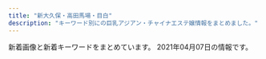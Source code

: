 ```yaml
---
title: "新大久保・高田馬場・目白"
description: "キーワード別にの巨乳アジアン・チャイナエステ嬢情報をまとめました。"
---
```


新着画像と新着キーワードをまとめています。
2021年04月07日の情報です。

<DmmAffiliateIns />
<KeywordTable
  shops={
    [
    {
        "station": "JR\u65b0\u5927\u4e45\u4fdd\u99c5",
        "name": "\u7e01\u4e2d\u7e01\uff5e\u3048\u3093\u3061\u3085\u3046\u3048\u3093\uff5e",
        "img_links": [
            "http://www.enchuen.com/images/therapist_kaori.jpg",
            "http://www.enchuen.com/images/img_aromaoil.png",
            "http://www.enchuen.com/images/img_service07.png",
            "http://www.enchuen.com/images/img_service02.png",
            "http://www.enchuen.com/images/h2_servicecontents.png",
            "http://www.enchuen.com/images/interior02.jpg",
            "http://www.enchuen.com/images/ins_header.png",
            "http://www.enchuen.com/images/btn_gnavi03_no.png",
            "http://www.enchuen.com/images/interior03_s.jpg",
            "http://www.enchuen.com/images/img_service01.png",
            "http://www.enchuen.com/images/h2_contact.png",
            "http://www.enchuen.com/images/top_slider6.jpg",
            "http://www.enchuen.com/images/btn_gnavi02_no.png",
            "http://www.enchuen.com/images/tel_header.png",
            "http://www.enchuen.com/images/btn_gnavi06_no.png",
            "http://www.enchuen.com/images/img_comimgsoon.jpg",
            "http://www.enchuen.com/images/icon_eng.png",
            "http://www.enchuen.com/images/ban-tel.png",
            "http://www.enchuen.com/images/btn_gnavi01_no.png",
            "http://www.enchuen.com/images/ins_footer.png",
            "http://www.enchuen.com/images/img_slider03.png",
            "http://www.enchuen.com/images/h2_alliancegide2.png",
            "http://www.enchuen.com/images/interior04_s.jpg",
            "http://www.enchuen.com/images/img_service04.png",
            "http://www.enchuen.com/images/a_qa.png",
            "http://www.enchuen.com/images/tw_footer.png",
            "http://www.enchuen.com/images/h2_twitter.png",
            "http://www.enchuen.com/images/icon_chi.png",
            "http://www.enchuen.com/images/h2_alliancegide.png",
            "http://www.enchuen.com/images/top_slider3.jpg",
            "http://www.enchuen.com/images/top_slider2.jpg",
            "http://www.enchuen.com/images/therapist_yume.jpg",
            "http://www.enchuen.com/images/btn_gnavi04_no.png",
            "http://www.enchuen.com/images/therapist_yume_s.jpg",
            "http://www.enchuen.com/images/therapist_noa.jpg",
            "http://www.enchuen.com/images/pagetop.png",
            "http://www.enchuen.com/images/q_qa.png",
            "http://www.enchuen.com/images/interior03.jpg",
            "http://www.enchuen.com/images/interior04.jpg",
            "http://www.enchuen.com/images/top_slider4.jpg",
            "http://www.enchuen.com/images/h2_alltherapist.png",
            "http://www.enchuen.com/images/interior01_s.jpg",
            "http://www.enchuen.com/images/therapist_yona_s.jpg",
            "http://www.enchuen.com/images/h2_information.png",
            "http://www.enchuen.com/images/btn_gnavi05_no.png",
            "http://www.enchuen.com/images/img_slider02.png",
            "http://www.enchuen.com/images/img_service05.png",
            "http://www.enchuen.com/images/mess_footer.png",
            "http://www.enchuen.com/images/mail_header.png",
            "http://www.enchuen.com/images/h2_instagam.png",
            "http://www.enchuen.com/images/therapist_noa_s.jpg",
            "http://www.enchuen.com/images/img_service03.png",
            "http://www.enchuen.com/images/interior01.jpg",
            "http://www.enchuen.com/images/h2_link01.png",
            "http://www.enchuen.com/images/tw_header.png",
            "http://www.enchuen.com/images/img_slider01.png",
            "http://www.enchuen.com/images/top_slider5.jpg",
            "http://www.enchuen.com/images/therapist_kaori_s.jpg",
            "http://www.enchuen.com/images/h2_linkban.png",
            "http://www.enchuen.com/images/top_slider1.jpg",
            "http://www.enchuen.com/images/therapist_yona.jpg",
            "http://www.enchuen.com/images/img_service06.png",
            "http://www.enchuen.com/images/interior02_s.jpg",
            "http://www.enchuen.com/images/h2_qa.png"
        ],
        "keywords": {
            "C": 4
        },
        "url": "http://www.enchuen.com/"
    },
    {
        "station": "JR\u5927\u4e45\u4fdd\u99c5\u5357\u53e3",
        "name": "\u30df\u30eb\u30af",
        "img_links": [
            "http://milk.tyo.cm/images/link_nav03.png",
            "http://milk.tyo.cm/photos/sites/72/2021/03/2021032104262457.jpg",
            "http://milk.tyo.cm/images/room2_l.jpg",
            "http://milk.tyo.cm/photos/sites/72/2021/03/2021030109204879.jpg",
            "http://milk.tyo.cm/images/koko_234x60.png",
            "http://milk.tyo.cm/images/img_service01.jpg",
            "http://milk.tyo.cm/images/room1_l.jpg",
            "http://milk.tyo.cm/photos/sites/72/2020/06/2020061206444417.jpg",
            "http://milk.tyo.cm/images/tit_staff.png",
            "http://milk.tyo.cm/images/re.png",
            "http://milk.tyo.cm/photos/sites/72/2020/11/202011100524008.jpg",
            "http://milk.tyo.cm/images/ico_headline.png",
            "http://milk.tyo.cm/images/img_service02.jpg",
            "http://milk.tyo.cm/images/link_nav01.png",
            "http://milk.tyo.cm/images/tit_service.png",
            "http://milk.tyo.cm/photos/sites/72/2021/02/202102100345053.jpg",
            "http://milk.tyo.cm/photos/sites/72/2021/04/2021040501101412.jpg",
            "http://milk.tyo.cm/images/link_nav05.png",
            "http://milk.tyo.cm/images/img_service04.jpg",
            "http://milk.tyo.cm/images/link_nav04.png",
            "http://milk.tyo.cm/images/link_nav02.png",
            "http://milk.tyo.cm/images/bg_cont03.png",
            "http://milk.tyo.cm/images/sp_nav01.png",
            "http://milk.tyo.cm/images/sp_nav03.png",
            "http://milk.tyo.cm/photos/sites/72/2020/06/2020061206443832.jpg",
            "http://milk.tyo.cm/images/sp_tit_pick.png",
            "http://milk.tyo.cm/images/com_tel.png",
            "http://milk.tyo.cm/images/bg_cont01.png",
            "http://milk.tyo.cm/images/sp_nav02.png",
            "http://milk.tyo.cm/photos/sites/72/2021/04/2021040606531270.jpg",
            "http://milk.tyo.cm/photos/sites/72/2021/03/2021032001383557.jpg",
            "http://milk.tyo.cm/images/blog.jpg",
            "http://milk.tyo.cm/images/img_service03.jpg",
            "http://milk.tyo.cm/images/room4_l.jpg",
            "http://milk.tyo.cm/photos/sites/72/2021/02/2021021003450576.jpg",
            "http://milk.tyo.cm/images/tit_pick.png",
            "http://milk.tyo.cm/images/top.png",
            "http://milk.tyo.cm/images/sp_header.jpg",
            "http://milk.tyo.cm/images/room3_l.jpg"
        ],
        "url": "http://milk.tyo.cm/",
        "keywords": {
            "85": 36,
            "C": 24,
            "D": 54,
            "86": 9,
            "87": 9,
            "84": 9,
            "E": 9,
            "83": 9
        }
    },
    {
        "url": "http://www.china-es.info/",
        "station": "JR\u9ad8\u7530\u99ac\u5834\u99c5\u65e9\u7a32\u7530\u53e3",
        "keywords": {},
        "name": "Honey At Home \u30cf\u30cb\u30fc\u30a2\u30c3\u30c8\u30db\u30fc\u30e0",
        "img_links": [
            "http://www.china-es.info/images/rec1.jpg",
            "http://www.china-es.info/images/int4.jpg",
            "http://www.china-es.info/images/menu/staff.jpg",
            "http://www.china-es.info/images/mobile.jpg",
            "http://www.china-es.info/images/int3.jpg",
            "http://www.china-es.info/images/news.jpg",
            "http://www.china-es.info/images/int2.jpg",
            "http://www.china-es.info/img/nana1.jpg",
            "http://www.china-es.info/images/top.jpg",
            "http://www.china-es.info/img/ringo1.jpg",
            "http://www.china-es.info/images/sys1.jpg",
            "http://www.china-es.info/images/menu/interior.jpg",
            "http://www.china-es.info/images/staff_t.jpg",
            "http://www.china-es.info/images/menu/top.jpg",
            "http://www.china-es.info/images/sys2.jpg",
            "http://www.china-es.info/images/int1.jpg",
            "http://www.china-es.info/images/interior_t.jpg",
            "http://www.china-es.info/img/nana2.jpg",
            "http://www.china-es.info/images/rec2.jpg",
            "http://www.china-es.info/images/head.jpg",
            "http://www.china-es.info/img/hibiki1.jpg",
            "http://www.china-es.info/images/sys3.jpg"
        ]
    },
    {
        "name": "\u60a0\u30a8\u30b9\u30c6",
        "keywords": {
            "88": 2,
            "D": 1,
            "87": 4,
            "C": 5
        },
        "station": "JR\u9ad8\u7530\u99ac\u5834\u99c5\u65e9\u7a32\u7530\u53e3",
        "img_links": [
            "http://www.y-rlx.site/images/index_15.jpg",
            "http://www.y-rlx.site/girl/03.jpg",
            "http://www.y-rlx.site/images/upload/thumb/7ef0dbd713e60157.jpg",
            "http://www.y-rlx.site/images/index_08.jpg",
            "http://www.y-rlx.site/images/index_20.jpg",
            "http://www.y-rlx.site/images/rec_09.jpg",
            "http://www.y-rlx.site/images/index_02.jpg",
            "http://www.y-rlx.site/images/staff_09.jpg",
            "http://www.y-rlx.site/images/upload/thumb/a3dc59474308193e.jpg",
            "http://www.y-rlx.site/images/index_13.jpg",
            "http://www.y-rlx.site/images/index_06.jpg",
            "http://www.y-rlx.site/images/info.jpg",
            "http://www.y-rlx.site/images/index_10.jpg",
            "http://www.y-rlx.site/images/upload/thumb/e0a26e58e17a1416.jpg",
            "http://y-rlx.site/images/index_07.jpg",
            "http://www.y-rlx.site/girl/02.jpg",
            "http://www.y-rlx.site/images/upload/thumb/7ec52ffef2544273.jpg",
            "http://www.y-rlx.site/images/upload/thumb/0776a8acf9219785.jpg",
            "http://www.y-rlx.site/images/info_09.jpg",
            "http://www.y-rlx.site/images/index_07.jpg",
            "http://www.y-rlx.site/images/rec.jpg",
            "http://www.y-rlx.site/images/upload/thumb/0d7b4714c8aced28.jpg",
            "http://www.y-rlx.site/girl/01.jpg",
            "http://www.y-rlx.site/images/index_11.jpg",
            "http://www.y-rlx.site/images/index_19.jpg",
            "http://www.y-rlx.site/images/index_05.jpg",
            "http://www.y-rlx.site/girl/04.jpg",
            "http://www.y-rlx.site/images/index_18.jpg",
            "http://www.y-rlx.site/images/index_09.jpg",
            "http://www.y-rlx.site/girl/05.jpg",
            "http://www.y-rlx.site/images/card.jpg",
            "http://y-rlx.site/images/index_04.jpg",
            "http://www.y-rlx.site/images/index_04.jpg",
            "http://www.y-rlx.site/images/upload/thumb/117cc02414cb58fe.jpg",
            "http://www.y-rlx.site/images/upload/thumb/2c7fdde9ad97892b.jpg",
            "http://www.y-rlx.site/images/index_01.jpg",
            "http://www.y-rlx.site/images/index_03.jpg",
            "http://www.y-rlx.site/images/upload/thumb/0a4230132522743d.jpg"
        ],
        "url": "http://www.y-rlx.site/"
    },
    {
        "name": "NEW ONLY ONE",
        "url": "http://www.aromaonly1.com/",
        "img_links": [
            "http://www.aromaonly1.com/images/index_17.jpg",
            "http://www.aromaonly1.com/images/index_07.jpg",
            "http://www.aromaonly1.com/images/index_11.jpg",
            "http://www.aromaonly1.com/images/index_18.jpg",
            "http://www.aromaonly1.com/uploads/39a20c0f1405de5aa73fad53492e41be.jpg",
            "http://www.aromaonly1.com/images/index_01.jpg",
            "http://www.aromaonly1.com/uploads/015cba9c432d730d26583fe998534fa6.jpg",
            "http://www.aromaonly1.com/images/girls_10.jpg",
            "http://www.aromaonly1.com/images/index_04.jpg",
            "http://www.aromaonly1.com/images/index_08.jpg",
            "http://www.aromaonly1.com/uploads/66dc68de1f9c001b6f15d52303314efc.jpg",
            "http://www.aromaonly1.com/uploads/b43afdf6c0db7020b472f89b05664984.jpg",
            "http://www.aromaonly1.com/uploads/8e9e8b4d89b256773f17dff61368328c.jpg",
            "http://www.aromaonly1.com/my_work/images/pic1.png",
            "http://www.aromaonly1.com/images/aromaonly1_468x60.png",
            "http://www.aromaonly1.com/uploads/ac75f516de3602f2ed5de1d9e2383a35.jpg",
            "http://www.aromaonly1.com/uploads/5f4083d49285cbe64774b1bd70e86150.jpg",
            "http://www.aromaonly1.com/images/index_15.jpg",
            "http://www.aromaonly1.com/uploads/0d74a4af5e268e3562daa56048c13906.jpg",
            "http://www.aromaonly1.com/images/index_19.jpg",
            "http://www.aromaonly1.com/uploads/18799c1985ca7d1cd026808323ec51c2.jpg",
            "http://www.aromaonly1.com/images/fanhui.png",
            "http://www.aromaonly1.com/images/service_10.jpg",
            "http://www.aromaonly1.com/uploads/56e94a67d1aa4ea89d5f2064a387ab96.jpg",
            "http://www.aromaonly1.com/images/interior_10.jpg",
            "http://www.aromaonly1.com/images/service_11.jpg",
            "http://www.aromaonly1.com/images/index_06.jpg",
            "http://www.aromaonly1.com/images/index_03.jpg",
            "http://www.aromaonly1.com/images/index_12.jpg",
            "http://www.aromaonly1.com/images/index_20.jpg",
            "http://www.aromaonly1.com/images/index_21.jpg",
            "http://www.aromaonly1.com/uploads/e01fa669285bc99ba782abfd90a08bb2.jpg",
            "http://www.aromaonly1.com/uploads/2f5941103973429d3981087968a845a3.jpg",
            "http://www.aromaonly1.com/images/link_10.jpg",
            "http://www.aromaonly1.com/images/index_05.jpg",
            "http://www.aromaonly1.com/images/index_16.jpg",
            "http://www.aromaonly1.com/images/index_02.jpg",
            "http://www.aromaonly1.com/uploads/3e6ede4dd71b9611bfc0fc01fff82057.jpg",
            "http://www.aromaonly1.com/images/index_14.jpg",
            "http://www.aromaonly1.com/uploads/c24b4a66b959c50d941c227e2167e47a.jpg"
        ],
        "station": "JR\u9ad8\u7530\u99ac\u5834\u99c5",
        "keywords": {
            "88": 3,
            "C": 3,
            "86": 4,
            "D": 2,
            "E": 2
        }
    },
    {
        "img_links": [
            "https://www.cocoro556.in/img/girl/thumb/smain1543ab2e0ee9f9fde8103e9fe80e33b07761.jpg",
            "https://www.cocoro556.in/img/material/p5_t1.png",
            "https://www.cocoro556.in/img/girl/list/slist154a1f8e548a2959236fdd0e7abcde80ac7.jpg",
            "https://www.cocoro556.in/img/material/top_t3_imgrev1.jpg",
            "https://www.cocoro556.in/img/material/top_t3.png",
            "https://www.cocoro556.in/img/girl/list/slist149773ceed1a7cd35919e9c6866285fb943.jpg",
            "https://www.cocoro556.in/img/camp/camp20210403.jpg",
            "https://www.cocoro556.in/img/girl/thumb/smain126142f85375ac3eb532582567360874d2d6.jpg",
            "https://www.cocoro556.in/img/material/gm2_rollover.png",
            "https://www.cocoro556.in/img/material/pageheaderimg3.jpg",
            "https://www.cocoro556.in/img/material/pd_st2.png",
            "https://www.cocoro556.in/img/material/p6_t2.png",
            "https://www.cocoro556.in/img/girl/main/smain164135ee9e4407f412c3d2708030a189f1c0.jpg",
            "https://www.cocoro556.in/img/girl/thumb/smain1441346e3df3ff1cef1386c89c6ba9e9f72e.jpg",
            "https://www.cocoro556.in/img/material/noimg_b.jpg",
            "https://www.cocoro556.in/img/girl/thumb/smain126332fd72809eba38056753c1720b05d8d5.jpg",
            "https://www.cocoro556.in/img/material/mobilesite.png",
            "https://www.cocoro556.in/img/material/gm5_rollover.png",
            "https://www.cocoro556.in/img/material/photost7.png",
            "https://www.cocoro556.in/img/girl/thumb/smain1541a1f8e548a2959236fdd0e7abcde80ac7.jpg",
            "https://www.cocoro556.in/img/material/gm2_rollout.png",
            "https://www.cocoro556.in/img/material/noimg_s.jpg",
            "https://www.cocoro556.in/img/girl/main/smain1421b75436b0012f83588e08b8d8eb48c8c2.jpg",
            "https://www.cocoro556.in/img/material/leftinfo.png",
            "https://www.cocoro556.in/img/material/p2_t2_subt5.png",
            "https://www.cocoro556.in/img/material/gm6_rollover.png",
            "https://www.cocoro556.in/img/girl/list/slist142b75436b0012f83588e08b8d8eb48c8c2.jpg",
            "https://www.cocoro556.in/img/material/p2_t2_subt5_m1.png",
            "https://www.cocoro556.in/img/material/noimg_m.jpg",
            "https://www.cocoro556.in/img/material/gm4_rollout.png",
            "https://www.cocoro556.in/img/material/gm3_rollout.png",
            "https://www.cocoro556.in/img/material/pd_number.png",
            "https://www.cocoro556.in/img/material/p2_t2_subt2.png",
            "https://www.cocoro556.in/img/girl/thumb/smain164135ee9e4407f412c3d2708030a189f1c0.jpg",
            "https://www.cocoro556.in/img/material/pageheaderimg2.jpg",
            "https://www.cocoro556.in/img/camp/camp20210403premium.jpg",
            "https://www.cocoro556.in/img/material/photost1.png",
            "https://www.cocoro556.in/img/material/gm5_rollout.png",
            "https://www.cocoro556.in/img/girl/thumb/smain126242f85375ac3eb532582567360874d2d6.jpg",
            "https://www.cocoro556.in/img/girl/list/slist146f806d031a1244ccfaa8b4d307f6ef6d7.jpg",
            "https://www.cocoro556.in/img/material/photost4rev1.png",
            "https://www.cocoro556.in/img/girl/thumb/smain1542a1f8e548a2959236fdd0e7abcde80ac7.jpg",
            "https://www.cocoro556.in/img/material/photost5.png",
            "https://www.cocoro556.in/img/material/top_t4.png",
            "https://www.cocoro556.in/img/material/top_t1.png",
            "https://www.cocoro556.in/img/girl/main/smain1441346e3df3ff1cef1386c89c6ba9e9f72e.jpg",
            "https://www.cocoro556.in/img/camp/camp20210403short.jpg",
            "https://www.cocoro556.in/img/material/gm3_rollover.png",
            "https://www.cocoro556.in/img/material/pd_st3.png",
            "https://www.cocoro556.in/img/material/p2_t2_sub_m1_1.png",
            "https://www.cocoro556.in/img/girl/thumb/smain163122954962968a79edd4eae79b844b9988.jpg",
            "https://www.cocoro556.in/img/material/p2_t2_subt1.png",
            "https://www.cocoro556.in/img/material/p6_t2_subt1.png",
            "https://www.cocoro556.in/img/material/p6_t3.png",
            "https://www.cocoro556.in/img/girl/main/smain126142f85375ac3eb532582567360874d2d6.jpg",
            "https://www.cocoro556.in/img/material/gm6_rollout.png",
            "https://www.cocoro556.in/img/girl/thumb/smain14634879628e490d1ecf1cd7a9d727569f95.jpg",
            "https://www.cocoro556.in/img/girl/main/smain1461f806d031a1244ccfaa8b4d307f6ef6d7.jpg",
            "https://www.cocoro556.in/img/material/p2_t2_sub_m1_2.png",
            "https://www.cocoro556.in/img/girl/list/slist16322954962968a79edd4eae79b844b9988.jpg",
            "https://www.cocoro556.in/img/girl/main/smain163122954962968a79edd4eae79b844b9988.jpg",
            "https://www.cocoro556.in/img/girl/list/slist144346e3df3ff1cef1386c89c6ba9e9f72e.jpg",
            "https://www.cocoro556.in/img/material/photost6.png",
            "https://www.cocoro556.in/img/girl/thumb/smain1443346e3df3ff1cef1386c89c6ba9e9f72e.jpg",
            "https://www.cocoro556.in/img/material/p6_t1.png",
            "https://www.cocoro556.in/img/material/p2_t2_subt4_m1.png",
            "https://www.cocoro556.in/img/material/top_t3_subt1.png",
            "https://www.cocoro556.in/img/material/pageheaderimg1.jpg",
            "https://www.cocoro556.in/img/girl/main/smain1541a1f8e548a2959236fdd0e7abcde80ac7.jpg",
            "https://www.cocoro556.in/img/material/age_rollout.png",
            "https://www.cocoro556.in/img/girl/thumb/smain1462f806d031a1244ccfaa8b4d307f6ef6d7.jpg",
            "https://www.cocoro556.in/img/girl/thumb/smain1461f806d031a1244ccfaa8b4d307f6ef6d7.jpg",
            "https://www.cocoro556.in/img/material/photost3rev1.png",
            "https://www.cocoro556.in/img/girl/list/slist12642f85375ac3eb532582567360874d2d6.jpg",
            "https://www.cocoro556.in/img/material/accminimgrev1.jpg",
            "https://www.cocoro556.in/img/material/p3_1_t1.png",
            "https://www.cocoro556.in/img/material/pd_st1.png",
            "https://www.cocoro556.in/img/material/photost2rev1.png",
            "https://www.cocoro556.in/img/material/gm1_rollout.png",
            "https://www.cocoro556.in/img/material/gm1_rollover.png",
            "https://www.cocoro556.in/img/material/p2_t2_subt4.png",
            "https://www.cocoro556.in/img/girl/thumb/smain1491773ceed1a7cd35919e9c6866285fb943.jpg",
            "https://www.cocoro556.in/img/girl/thumb/smain1422b75436b0012f83588e08b8d8eb48c8c2.jpg",
            "https://www.cocoro556.in/img/material/top_t2.png",
            "https://www.cocoro556.in/img/material/p2_t2_subt5_m2.png",
            "https://www.cocoro556.in/img/girl/thumb/smain14922dea5bdda380e76839c012ab24bd9f82.jpg",
            "https://www.cocoro556.in/img/material/p2_t2_sub_m1_3.png",
            "https://www.cocoro556.in/img/material/pageheaderimg4.jpg",
            "https://www.cocoro556.in/img/girl/thumb/smain1442346e3df3ff1cef1386c89c6ba9e9f72e.jpg",
            "https://www.cocoro556.in/img/material/p2_t2.png",
            "https://www.cocoro556.in/img/girl/list/slist16435ee9e4407f412c3d2708030a189f1c0.jpg",
            "https://www.cocoro556.in/img/material/p2_t2_subt3.png",
            "https://www.cocoro556.in/img/girl/thumb/smain1421b75436b0012f83588e08b8d8eb48c8c2.jpg",
            "https://www.cocoro556.in/img/material/p6_t3_subt1.png",
            "https://www.cocoro556.in/img/girl/thumb/smain1423ae12bc52cc115b3190fbe6a84a8ffa74.jpg",
            "https://www.cocoro556.in/img/girl/thumb/smain1493773ceed1a7cd35919e9c6866285fb943.jpg",
            "https://www.cocoro556.in/img/material/p3_t1.png",
            "https://www.cocoro556.in/img/material/ftel.png",
            "https://www.cocoro556.in/img/girl/main/smain1491773ceed1a7cd35919e9c6866285fb943.jpg"
        ],
        "station": "JR\u5927\u4e45\u4fdd\u99c5\u5317\u53e3",
        "name": "COCORO",
        "url": "https://www.cocoro556.in/",
        "keywords": {
            "C": 21,
            "E": 1
        }
    },
    {
        "img_links": [
            "http://aes-salon.com/scdl/staff/10651mb.jpg",
            "http://aes-salon.com/scdl/staff/10461mb.jpg",
            "http://aes-salon.com/scdl/staff/10292.jpg",
            "http://aes-salon.com/scdl/staff/10641.jpg",
            "http://aes-salon.com/scdl/staff/10621mb.jpg",
            "http://aes-salon.com/scdl/staff/10411mb.jpg",
            "http://aes-salon.com/scdl/staff/10092.jpg",
            "http://aes-salon.com/scdl/staff/10641mb.jpg",
            "http://aes-salon.com/img/ttl_att.png",
            "http://aes-salon.com/scdl/staff/10081mb.jpg",
            "http://aes-salon.com/scdl/staff/10461.jpg",
            "http://aes-salon.com/pic/head.jpg",
            "http://aes-salon.com/img/ttl_staff.png",
            "http://aes-salon.com/scdl/staff/10411.jpg",
            "http://aes-salon.com/img/access/road3.jpg",
            "http://aes-salon.com/scdl/staff/10291mb.jpg",
            "http://aes-salon.com/scdl/staff/10693.jpg",
            "http://aes-salon.com/scdl/staff/10561mb.jpg",
            "http://aes-salon.com/img/ttl_attbnr.jpg",
            "http://aes-salon.com/scdl/staff/10681mb.jpg",
            "http://aes-salon.com/scdl/staff/10561.jpg",
            "http://aes-salon.com/scdl/staff/10471mb.jpg",
            "http://aes-salon.com/scdl/staff/10571mb.jpg",
            "http://aes-salon.com/img/access/roaddm.png",
            "http://aes-salon.com/scdl/staff/10122.jpg",
            "http://aes-salon.com/scdl/staff/10091.jpg",
            "http://aes-salon.com/scdl/staff/10601mb.jpg",
            "http://aes-salon.com/img/ttl_mobile.jpg",
            "http://aes-salon.com/img/ttl_bekan.jpg",
            "http://aes-salon.com/scdl/staff/10562.jpg",
            "http://aes-salon.com/img/access/road2.jpg",
            "http://aes-salon.com/i/files/homeimg.jpg",
            "http://aes-salon.com/scdl/staff/10501.jpg",
            "http://aes-salon.com/scdl/staff/10591.jpg",
            "http://aes-salon.com/scdl/staff/10291.jpg",
            "http://aes-salon.com/scdl/staff/10471.jpg",
            "http://aes-salon.com/scdl/staff/10601.jpg",
            "http://aes-salon.com/scdl/staff/10083.jpg",
            "http://aes-salon.com/scdl/staff/10121mb.jpg",
            "http://aes-salon.com/scdl/staff/10121.jpg",
            "http://aes-salon.com/scdl/staff/10341mb.jpg",
            "http://aes-salon.com/scdl/staff/10621.jpg",
            "http://aes-salon.com/img/ttl_sister.png",
            "http://aes-salon.com/scdl/staff/10351mb.jpg",
            "http://aes-salon.com/scdl/staff/10591mb.jpg",
            "http://aes-salon.com/scdl/staff/10692.jpg",
            "http://aes-salon.com/scdl/staff/10671.jpg",
            "http://aes-salon.com/scdl/staff/10661.jpg",
            "http://aes-salon.com/pic/top2.jpg",
            "http://aes-salon.com/scdl/staff/10602.jpg",
            "http://aes-salon.com/scdl/staff/10502.jpg",
            "http://aes-salon.com/scdl/staff/10341.jpg",
            "http://aes-salon.com/scdl/staff/10501mb.jpg",
            "http://aes-salon.com/scdl/staff/10082.jpg",
            "http://aes-salon.com/scdl/staff/10694.jpg",
            "http://aes-salon.com/scdl/staff/10472.jpg",
            "http://aes-salon.com/scdl/staff/10351.jpg",
            "http://aes-salon.com/scdl/staff/10412.jpg",
            "http://aes-salon.com/scdl/staff/10441mb.jpg",
            "http://aes-salon.com/scdl/staff/10691.jpg",
            "http://aes-salon.com/scdl/staff/10671mb.jpg",
            "http://aes-salon.com/scdl/staff/10342.jpg",
            "http://aes-salon.com/scdl/staff/10691mb.jpg",
            "http://aes-salon.com/scdl/staff/10631mb.jpg",
            "http://aes-salon.com/scdl/staff/10511mb.jpg",
            "http://aes-salon.com/scdl/staff/10441.jpg",
            "http://aes-salon.com/pic/top1.jpg",
            "http://aes-salon.com/img/access/road1.jpg",
            "http://aes-salon.com/scdl/staff/10592.jpg",
            "http://aes-salon.com/scdl/staff/10571.jpg",
            "http://aes-salon.com/scdl/staff/10681.jpg",
            "http://aes-salon.com/scdl/staff/10511.jpg",
            "http://aes-salon.com/scdl/staff/10651.jpg",
            "http://aes-salon.com/img/ttl_nouka.jpg",
            "http://aes-salon.com/scdl/staff/10661mb.jpg",
            "http://aes-salon.com/img/access/road4.jpg",
            "http://aes-salon.com/scdl/staff/10631.jpg",
            "http://aes-salon.com/scdl/staff/10462.jpg",
            "http://aes-salon.com/img/system/campaign.jpg",
            "http://aes-salon.com/scdl/staff/10091mb.jpg",
            "http://aes-salon.com/scdl/staff/10081.jpg",
            "http://aes-salon.com/scdl/staff/10563.jpg"
        ],
        "station": "JR\u5927\u4e45\u4fdd\u99c5\u5317\u53e3",
        "url": "http://aes-salon.com/",
        "name": "Lovely Heart",
        "keywords": {
            "C": 35
        }
    },
    {
        "keywords": {},
        "name": "\u6708\u306e\u82b1",
        "url": "https://tsukinohana88.wixsite.com/index",
        "img_links": [
            "https://static.wixstatic.com/media/80a184_591f50f34faa42e6b9492a8d9157c96f~mv2.png",
            "https://static.wixstatic.com/media/80a184_18f60081ea1047b0a35a349e1c4155f8~mv2.jpg",
            "https://static.wixstatic.com/media/80a184_d4b6882709484eb495b72b4fd6a52481~mv2.png",
            "https://static.wixstatic.com/media/80a184_60e3e10d71c6473ca82f313fefc49773~mv2.png",
            "https://static.wixstatic.com/media/80a184_e559d78a6dc94757946448f2405d903b~mv2.jpg",
            "https://static.wixstatic.com/media/80a184_9dc0d14b20d54a71a6cb9f57217e8a32~mv2.png",
            "https://static.wixstatic.com/media/80a184_82935849944c46ee915c04bfe2e9b3cb~mv2.jpeg",
            "https://static.wixstatic.com/media/80a184_b70a2c117ac542f79ec2a2014b642be4~mv2.png",
            "https://static.wixstatic.com/media/71aabe_7fde48e91203411687f75bf66049b810~mv2.jpg",
            "https://static.wixstatic.com/media/80a184_126746405a7f40f191a12f71b777ea41~mv2.png",
            "https://static.wixstatic.com/media/71aabe_595c6eb6f67c4a098580c4aa868223d6~mv2.jpg",
            "https://static.wixstatic.com/media/80a184_6f8a99a76cfa4e8cb6871f8cdc4667f5~mv2.png",
            "https://static.wixstatic.com/media/80a184_badd496c271c4b31b8258ef657e73a1c~mv2.jpg",
            "https://static.wixstatic.com/media/80a184_5208b825bc574a8e8c38cfed61640f7b~mv2.png"
        ],
        "station": "JR\u65b0\u5927\u4e45\u4fdd\u99c5"
    },
    {
        "name": "\u6625\u306e\u5922",
        "img_links": [
            "http://www.harunoyume.com/images/discount.jpg",
            "http://www.harunoyume.com/images/service-image.jpg",
            "http://www.harunoyume.com/images/covergirl.jpg",
            "http://www.harunoyume.com/images/campaign.jpg"
        ],
        "url": "http://www.harunoyume.com/",
        "keywords": {},
        "station": "JR\u65b0\u5927\u4e45\u4fdd\u99c5"
    },
    {
        "keywords": {},
        "url": "http://www.kity.work/",
        "station": "JR\u9ad8\u7530\u99ac\u5834\u99c5\u65e9\u7a32\u7530\u53e3",
        "img_links": [
            "http://www.kity.work/staff/sara.jpg",
            "http://www.kity.work/img/nana1.jpg",
            "http://www.kity.work/img/erina1.jpg",
            "http://www.kity.work/images/3.jpg",
            "http://www.kity.work/images/interior_t.jpg",
            "http://www.kity.work/images/5.jpg",
            "http://www.kity.work/images/6.jpg",
            "http://www.kity.work/staff/erina.jpg",
            "http://www.kity.work/images/sys.jpg",
            "http://www.kity.work/images/news.jpg",
            "http://www.kity.work/img/yuka1.jpg",
            "http://www.kity.work/img/yuka2.jpg",
            "http://www.kity.work/images/s1.jpg",
            "http://www.kity.work/img/sara2.jpg",
            "http://www.kity.work/images/tg.jpg",
            "http://www.kity.work/staff/nana.jpg",
            "http://www.kity.work/images/s2.jpg",
            "http://www.kity.work/img/erina2.jpg",
            "http://www.kity.work/img/aoi2.jpg",
            "http://www.kity.work/images/int1.jpg",
            "http://www.kity.work/images/tel.jpg",
            "http://www.kity.work/staff/yuka.jpg",
            "http://www.kity.work/images/7.jpg",
            "http://www.kity.work/images/up.jpg",
            "http://www.kity.work/img/aoi1.jpg",
            "http://www.kity.work/img/sara1.jpg",
            "http://www.kity.work/images/staff_t.jpg",
            "http://www.kity.work/staff/aoi.jpg",
            "http://www.kity.work/images/ac2.jpg",
            "http://www.kity.work/images/head.jpg",
            "http://www.kity.work/images/s1.png",
            "http://www.kity.work/images/1.jpg",
            "http://www.kity.work/images/int2.jpg"
        ],
        "name": "\u98a8\u96c5\u5802 \uff5e\u3075\u3046\u304c\u3069\u3046\uff5e"
    },
    {
        "station": "JR\u9ad8\u7530\u99ac\u5834\u99c5\u6771\u53e3",
        "url": "http://esthe.top/",
        "name": "RAN\uff5e\u30e9\u30f3\uff5e",
        "img_links": [
            "http://esthe.top/images/staff_images/staff_01a.jpg",
            "http://esthe.top/images/Bottom_02.jpg",
            "http://esthe.top/images/acs_ima/access-01.jpg",
            "http://esthe.top/images/acs_ima/access-03.jpg",
            "http://esthe.top/images/staff_images/staff_010a.jpg",
            "http://esthe.top/images/an_1_04.jpg",
            "http://esthe.top/images/an_2_03.jpg",
            "http://esthe.top/images/demo/slider/images/slide3.png",
            "http://esthe.top/images/demo/slider/tooltips/slide3.png",
            "http://esthe.top/images/QRcode.jpg",
            "http://esthe.top/images/room_images/index-01.jpg",
            "http://esthe.top/images/acs_ima/access-02.jpg",
            "http://esthe.top/images/an_2_05.jpg",
            "http://esthe.top/images/staff_images/staff_012a.jpg",
            "http://esthe.top/images/staff_images/staff_04b.jpg",
            "http://esthe.top/images/staff_images/staff_09b.jpg",
            "http://esthe.top/images/staff_images/staff_013a.jpg",
            "http://esthe.top/images/Bottom_01.jpg",
            "http://esthe.top/images/room_images/index-02.jpg",
            "http://esthe.top/images/an_2_02.jpg",
            "http://esthe.top/images/an_1_06.jpg",
            "http://esthe.top/images/demo/slider/tooltips/slide5.png",
            "http://esthe.top/images/room_images/gallery-04.jpg",
            "http://esthe.top/images/demo/slider/images/slide2.png",
            "http://esthe.top/images/an_1_03.jpg",
            "http://esthe.top/images/room_images/gallery-01.jpg",
            "http://esthe.top/images/an_2_04.jpg",
            "http://esthe.top/images/staff_images/staff_07b.jpg",
            "http://esthe.top/images/room_images/gallery-05.jpg",
            "http://esthe.top/images/acs_ima/access-04.jpg",
            "http://esthe.top/images/room_images/gallery-03.jpg",
            "http://esthe.top/images/an_1_05.jpg",
            "http://esthe.top/images/staff_images/staff_04a.jpg",
            "http://esthe.top/images/an_2_07.jpg",
            "http://esthe.top/images/demo/slider/images/slide1.png",
            "http://esthe.top/images/demo/slider/tooltips/slide4.png",
            "http://esthe.top/images/staff_images/staff_07a.jpg",
            "http://esthe.top/images/room_images/gallery-02.jpg",
            "http://esthe.top/images/demo/slider/tooltips/slide2.png",
            "http://esthe.top/images/staff_images/staff_09a.jpg",
            "http://esthe.top/images/room_images/gallery-06.jpg",
            "http://esthe.top/images/an_2_06.jpg",
            "http://esthe.top/images/demo/slider/images/slide5.png",
            "http://esthe.top/images/an_1_07.jpg",
            "http://esthe.top/images/demo/slider/tooltips/slide1.png",
            "http://esthe.top/images/staff_images/staff_01b.jpg",
            "http://esthe.top/images/staff_images/staff_010b.jpg",
            "http://esthe.top/images/an_1_02.jpg",
            "http://esthe.top/images/demo/slider/images/slide4.png"
        ],
        "keywords": {}
    },
    {
        "img_links": [
            "http://familiar.ests.jp/photos/sites/33/2019/09/2019092718570723.jpg",
            "http://familiar.ests.jp/images/info.png",
            "http://familiar.ests.jp/photos/sites/33/2019/09/2019092318545965.jpg",
            "http://familiar.ests.jp/images/mobile.jpg",
            "http://familiar.ests.jp/images/s_service.png",
            "http://familiar.ests.jp/images/nei_bj1.png",
            "http://familiar.ests.jp/images/news.png",
            "http://familiar.ests.jp/photos/sites/33/2020/10/2020101409554799.jpg",
            "http://familiar.ests.jp/images/service.jpg",
            "http://familiar.ests.jp/images/acc.png",
            "http://familiar.ests.jp/photos/sites/33/2020/10/2020101901153954.jpg",
            "http://familiar.ests.jp/images/bian.jpg",
            "http://familiar.ests.jp/images/staff_bj4s.png",
            "http://familiar.ests.jp/photos/sites/33/2019/09/2019092718554568.jpg",
            "http://familiar.ests.jp/images/top.jpg",
            "http://familiar.ests.jp/images/staff_bj1s.png",
            "http://familiar.ests.jp/images/s_link.png",
            "http://familiar.ests.jp/photos/sites/33/2019/07/2019073009094778.jpg",
            "http://familiar.ests.jp/images/s_staff.png"
        ],
        "keywords": {
            "86": 3,
            "C": 18,
            "83": 3
        },
        "station": "JR\u9ad8\u7530\u99ac\u5834\u99c5\u65e9\u7a32\u7530\u53e3",
        "name": "\u99ac\u5834one",
        "url": "http://familiar.ests.jp/"
    },
    {
        "img_links": [
            "http://angel.este.work/3.jpg",
            "http://angel.este.work/tel_footer.png",
            "http://angel.este.work/1.jpg",
            "http://angel.este.work/2/uploadimg/1617498099.jpg",
            "http://angel.este.work/top-img04.png",
            "http://angel.este.work/call.png",
            "http://angel.este.work/4.jpg",
            "http://angel.este.work/tel_header.png",
            "http://angel.este.work/top-img01.png",
            "http://angel.este.work/2/uploadimg/1600260826.jpg",
            "http://angel.este.work/2.jpg",
            "http://angel.este.work/2/uploadimg/1616465524.jpg",
            "http://angel.este.work/2/uploadimg/1617624009.jpg",
            "http://angel.este.work/top-img01a.png",
            "http://angel.este.work/2/uploadimg/1599833697.jpg",
            "http://angel.este.work/2/uploadimg/1616465485.jpg",
            "http://angel.este.work/top-img01b.png"
        ],
        "url": "http://angel.este.work/",
        "name": "Angel",
        "station": "JR\u9ad8\u7530\u99ac\u5834\u99c5",
        "keywords": {
            "83": 15,
            "E": 5,
            "C": 15,
            "95": 1,
            "D": 19,
            "86": 12,
            "87": 12
        }
    },
    {
        "keywords": {
            "C": 36
        },
        "url": "http://aes-treat.com/",
        "station": "JR\u5927\u4e45\u4fdd\u99c5\u5317\u53e3",
        "img_links": [
            "http://aes-treat.com/scdl/staff/11081mb.jpg",
            "http://aes-treat.com/scdl/staff/10941.jpg",
            "http://aes-treat.com/scdl/staff/10971mb.jpg",
            "http://aes-treat.com/scdl/staff/11041mb.jpg",
            "http://aes-treat.com/scdl/staff/10811.jpg",
            "http://aes-treat.com/img/ttl_att.png",
            "http://aes-treat.com/scdl/staff/10811mb.jpg",
            "http://aes-treat.com/img/system/campaign.jpg",
            "http://aes-treat.com/scdl/staff/11101mb.jpg",
            "http://aes-treat.com/scdl/staff/10771.jpg",
            "http://aes-treat.com/pic/top1.jpg",
            "http://aes-treat.com/scdl/staff/10891mb.jpg",
            "http://aes-treat.com/scdl/staff/10902.jpg",
            "http://aes-treat.com/scdl/staff/11111mb.jpg",
            "http://aes-treat.com/scdl/staff/10841mb.jpg",
            "http://aes-treat.com/pic/top2.jpg",
            "http://aes-treat.com/scdl/staff/11091mb.jpg",
            "http://aes-treat.com/scdl/staff/11091.jpg",
            "http://aes-treat.com/scdl/staff/11051.jpg",
            "http://aes-treat.com/scdl/staff/11151mb.jpg",
            "http://aes-treat.com/pic/head.jpg",
            "http://aes-treat.com/scdl/staff/10721.jpg",
            "http://aes-treat.com/scdl/staff/10941mb.jpg",
            "http://aes-treat.com/scdl/staff/11171.jpg",
            "http://aes-treat.com/scdl/staff/10721mb.jpg",
            "http://aes-treat.com/scdl/staff/11051mb.jpg",
            "http://aes-treat.com/img/ttl_attbnr.jpg",
            "http://aes-treat.com/scdl/staff/11161mb.jpg",
            "http://aes-treat.com/scdl/staff/10901mb.jpg",
            "http://aes-treat.com/scdl/staff/10891.jpg",
            "http://aes-treat.com/scdl/staff/10681mb.jpg",
            "http://aes-treat.com/scdl/staff/10901.jpg",
            "http://aes-treat.com/scdl/staff/10771mb.jpg",
            "http://aes-treat.com/scdl/staff/11081.jpg",
            "http://aes-treat.com/scdl/staff/10171mb.jpg",
            "http://aes-treat.com/scdl/staff/11161.jpg",
            "http://aes-treat.com/scdl/staff/10971.jpg",
            "http://aes-treat.com/i/files/homeimg.jpg",
            "http://aes-treat.com/scdl/staff/11111.jpg",
            "http://aes-treat.com/scdl/staff/10171.jpg",
            "http://aes-treat.com/scdl/staff/10842.jpg",
            "http://aes-treat.com/scdl/staff/11131mb.jpg",
            "http://aes-treat.com/scdl/staff/10861.jpg",
            "http://aes-treat.com/img/ttl_staff.png",
            "http://aes-treat.com/scdl/staff/10651.jpg",
            "http://aes-treat.com/img/ttl_nouka.jpg",
            "http://aes-treat.com/img/ttl_sister.png",
            "http://aes-treat.com/scdl/staff/10861mb.jpg",
            "http://aes-treat.com/scdl/staff/10981mb.jpg",
            "http://aes-treat.com/scdl/staff/11162.jpg",
            "http://aes-treat.com/scdl/staff/11181mb.jpg",
            "http://aes-treat.com/scdl/staff/11181.jpg",
            "http://aes-treat.com/scdl/staff/10841.jpg",
            "http://aes-treat.com/scdl/staff/10651mb.jpg",
            "http://aes-treat.com/scdl/staff/10681.jpg",
            "http://aes-treat.com/scdl/staff/11121.jpg",
            "http://aes-treat.com/scdl/staff/10981.jpg",
            "http://aes-treat.com/scdl/staff/10972.jpg",
            "http://aes-treat.com/scdl/staff/11131.jpg",
            "http://aes-treat.com/scdl/staff/11151.jpg",
            "http://aes-treat.com/scdl/staff/11171mb.jpg",
            "http://aes-treat.com/scdl/staff/11101.jpg",
            "http://aes-treat.com/scdl/staff/11041.jpg",
            "http://aes-treat.com/img/ttl_mobile.jpg",
            "http://aes-treat.com/scdl/staff/11121mb.jpg"
        ],
        "name": "Lovely Heart \u5927\u4e45\u4fdd\u5225\u9928"
    },
    {
        "url": "http://kobo.mssg.jp/",
        "station": "JR\u5927\u4e45\u4fdd\u99c5\u5317\u53e3",
        "img_links": [
            "http://kobo.mssg.jp/images/staff_2b.jpg",
            "http://kobo.mssg.jp/images/1.jpg",
            "http://kobo.mssg.jp/images/staff_9b.jpg",
            "http://kobo.mssg.jp/layer/images/top.jpg",
            "http://kobo.mssg.jp/images/staff_5.jpg",
            "http://kobo.mssg.jp/images/staff_9a.jpg",
            "http://kobo.mssg.jp/layer/images/top/top_05.jpg",
            "http://kobo.mssg.jp/images/info.png",
            "http://kobo.mssg.jp/images/staff_bj1.png",
            "http://kobo.mssg.jp/layer/images/top/top_08.png",
            "http://kobo.mssg.jp/images/top1.jpg",
            "http://kobo.mssg.jp/images/staff_8.jpg",
            "http://kobo.mssg.jp/images/staff_8a.jpg",
            "http://kobo.mssg.jp/images/top2.jpg",
            "http://kobo.mssg.jp/images/staff_2a.jpg",
            "http://kobo.mssg.jp/images/staff_10a.jpg",
            "http://kobo.mssg.jp/layer/images/top/top_02.jpg",
            "http://kobo.mssg.jp/layer/images/top/top_03.jpg",
            "http://kobo.mssg.jp/images/staff_4.jpg",
            "http://kobo.mssg.jp/layer/images/top/top_01.jpg",
            "http://kobo.mssg.jp/layer/images/top/top_04.jpg",
            "http://kobo.mssg.jp/layer/images/top/top_06.jpg",
            "http://kobo.mssg.jp/images/wenzi-staff.png",
            "http://kobo.mssg.jp/images/s_info.png",
            "http://kobo.mssg.jp/images/staff_bj4.png"
        ],
        "keywords": {},
        "name": "\u6c34\u8272-\u30df\u30ba\u30a4\u30ed-"
    },
    {
        "img_links": [],
        "name": "Rabenda\u30fb\u30e9\u30d9\u30f3\u30c0\u30fc",
        "station": "JR\u5927\u4e45\u4fdd\u99c5\u5317\u53e3",
        "url": "http://gogonoheya.ies.fun/",
        "keywords": {}
    },
    {
        "img_links": [
            "http://massage-1.net/images/top/top_05.jpg",
            "http://massage-1.net/images/top/top_04.jpg",
            "http://massage-1.net/images/top/top_02.jpg",
            "http://massage-1.net/images/top/top_08.png",
            "http://massage-1.net/images/page_top.png",
            "http://massage-1.net/images/top/top_03.jpg",
            "http://massage-1.net/images/staff_image/staf_05a.jpg",
            "http://massage-1.net/images/top/top_06.jpg",
            "http://massage-1.net/images/top/top_01.jpg",
            "http://massage-1.net/images/home/top.jpg"
        ],
        "url": "http://massage-1.net/",
        "name": "\u697d\u5712",
        "station": "JR\u9ad8\u7530\u99ac\u5834\u99c5\u65e9\u7a32\u7530\u53e3",
        "keywords": {}
    },
    {
        "keywords": {},
        "name": "Lui\uff5e\u30eb\u30a4\uff5e",
        "url": "http://www.e-candy.work/",
        "img_links": [
            "http://www.e-candy.work/img/miki1.jpg",
            "http://www.e-candy.work/images/sys3.png",
            "http://www.e-candy.work/images/info.png",
            "http://www.e-candy.work/img/haruka1.jpg",
            "http://www.e-candy.work/images/4.jpg",
            "http://www.e-candy.work/images/mobile.jpg",
            "http://www.e-candy.work/images/8.jpg",
            "http://www.e-candy.work/img/rina1.jpg",
            "http://www.e-candy.work/img/nana1.jpg",
            "http://www.e-candy.work/images/sys2.jpg",
            "http://www.e-candy.work/images/3.jpg",
            "http://www.e-candy.work/images/1.jpg",
            "http://www.e-candy.work/img/yui1.jpg",
            "http://www.e-candy.work/images/staff_t.png",
            "http://www.e-candy.work/images/6.jpg",
            "http://www.e-candy.work/images/int1.png",
            "http://www.e-candy.work/images/news.jpg",
            "http://www.e-candy.work/img/ai1.jpg",
            "http://www.e-candy.work/images/interior_t.png",
            "http://www.e-candy.work/images/head.jpg",
            "http://www.e-candy.work/images/tel.jpg",
            "http://www.e-candy.work/images/sys1.jpg",
            "http://www.e-candy.work/images/int2.png",
            "http://www.e-candy.work/img/aya1.jpg",
            "http://www.e-candy.work/images/s1.png",
            "http://www.e-candy.work/images/newface.png",
            "http://www.e-candy.work/images/5.jpg",
            "http://www.e-candy.work/images/7.jpg"
        ],
        "station": "\u65b0\u5927\u4e45\u4fdd\u99c5"
    },
    {
        "name": "Familiar\u30fb\u30d5\u30a1\u30df\u30ea\u30fc\u30a2",
        "station": "JR\u65b0\u5927\u4e45\u4fdd\u99c5",
        "keywords": {
            "83": 9,
            "C": 2,
            "88": 27,
            "86": 94,
            "D": 182,
            "E": 36,
            "85": 18,
            "87": 72
        },
        "img_links": [
            "http://familiar.tyo.cm/photos/sites/37/2019/06/2019060406161857.jpg",
            "http://familiar.tyo.cm/photos/sites/37/2019/11/2019112002511160.jpg",
            "http://familiar.tyo.cm/photos/sites/37/2019/03/2019032406115446.jpg",
            "http://familiar.tyo.cm/photos/sites/37/2019/06/2019061502562798.jpg",
            "http://familiar.tyo.cm/photos/sites/37/2019/06/2019060406241084.jpg",
            "http://familiar.tyo.cm/photos/sites/37/2019/11/2019110802115992.jpg",
            "http://familiar.tyo.cm/photos/sites/37/2019/12/201912130833132.jpg",
            "http://familiar.tyo.cm/images/top.png",
            "http://familiar.tyo.cm/images/tel.png",
            "http://familiar.tyo.cm/photos/sites/37/2019/03/2019032406115598.jpg",
            "http://familiar.tyo.cm/images/1.png",
            "http://familiar.tyo.cm/images/s_news.jpg",
            "http://familiar.tyo.cm/photos/sites/37/2019/12/2019120401355046.jpg",
            "http://familiar.tyo.cm/images/s_link.jpg",
            "http://familiar.tyo.cm/photos/sites/37/2019/06/2019062210030384.jpg",
            "http://familiar.tyo.cm/photos/sites/37/2018/12/2018121903022968.jpg",
            "http://familiar.tyo.cm/photos/sites/37/2019/03/2019032406115491.jpg",
            "http://familiar.tyo.cm/photos/sites/37/2019/03/2019032406115311.jpg",
            "http://familiar.tyo.cm/photos/sites/37/2019/10/2019102408541458.jpg",
            "http://familiar.tyo.cm/photos/sites/37/2019/12/2019120502264671.jpg",
            "http://familiar.tyo.cm/photos/sites/37/2019/12/2019120401354873.jpg",
            "http://familiar.tyo.cm/images/s_staff.jpg",
            "http://familiar.tyo.cm/photos/sites/37/2019/09/201909270657496.jpg",
            "http://familiar.tyo.cm/images/mobile.jpg",
            "http://familiar.tyo.cm/photos/sites/37/2019/03/2019031806471671.jpg",
            "http://familiar.tyo.cm/photos/sites/37/2019/09/2019090503385014.jpg",
            "http://familiar.tyo.cm/photos/sites/37/2019/10/2019102502193551.jpg",
            "http://familiar.tyo.cm/photos/sites/37/2019/03/2019032406115451.jpg",
            "http://familiar.tyo.cm/photos/sites/37/2019/12/2019120502265383.jpg",
            "http://familiar.tyo.cm/photos/sites/37/2019/11/2019112902341792.jpg",
            "http://familiar.tyo.cm/photos/sites/37/2019/06/201906040617136.jpg",
            "http://familiar.tyo.cm/photos/sites/37/2019/03/2019032406115312.jpg",
            "http://familiar.tyo.cm/photos/sites/37/2018/12/2018121903013346.jpg",
            "http://familiar.tyo.cm/photos/sites/37/2019/10/2019100304481325.jpg",
            "http://familiar.tyo.cm/photos/sites/37/2019/12/2019120401354980.jpg",
            "http://familiar.tyo.cm/photos/sites/37/2019/06/2019061502562745.jpg",
            "http://familiar.tyo.cm/photos/sites/37/2019/06/2019061502562797.jpg",
            "http://familiar.tyo.cm/photos/sites/37/2019/03/2019032406115440.jpg",
            "http://familiar.tyo.cm/photos/sites/37/2019/10/2019102502193826.jpg"
        ],
        "url": "http://familiar.tyo.cm/"
    },
    {
        "name": "\u82b1",
        "station": "JR\u5927\u4e45\u4fdd\u99c5\u5317\u53e3",
        "keywords": {
            "\u30c0\u30a4\u30ca\u30de\u30a4\u30c8": 1,
            "G": 1,
            "C": 40,
            "E": 5
        },
        "img_links": [
            "https://est-hana.com/img/girl/list/slist8365230fc40840a020ba3ed47600db4b4a.jpg",
            "https://est-hana.com/img/material/detailwaku.png",
            "https://est-hana.com/img/material/massap1.jpg",
            "https://est-hana.com/img/girl/list/s139_list.jpg",
            "https://est-hana.com/img/girl/pickup/topgirl20140510202547.png",
            "https://est-hana.com/img/girl/list/slist199a8b144d9cbd006fc9dffdf23ad77de07.jpg",
            "https://est-hana.com/img/material/top_t4.png",
            "https://est-hana.com/img/girl/list/s88_face.jpg",
            "https://est-hana.com/img/girl/list/s173_face.jpg",
            "https://est-hana.com/img/girl/pickup/pickup20180526173711.jpg",
            "https://est-hana.com/img/girl/thumb/smain1931e3a7504f14e2050f14cb6782d72bb46c.jpg",
            "https://est-hana.com/img/girl/list/s77_face.jpg",
            "https://est-hana.com/img/girl/thumb/smain110138adcf1cf026681bfa9a408199a21890.jpg",
            "https://est-hana.com/img/whatnew/20200401_mask.jpg",
            "https://est-hana.com/img/girl/pickup/pickup20191208191053.jpg",
            "https://est-hana.com/img/girl/list/s86_list.jpg",
            "https://est-hana.com/img/material/staffdetail_t1.png",
            "https://est-hana.com/img/material/sys_option.png",
            "https://est-hana.com/img/material/sys_course2_rev2.png",
            "https://est-hana.com/img/material/staff_t1rev1.png",
            "https://est-hana.com/img/girl/thumb/smain1891e9ae2d8752cd8b9474ebd62df9909f9b.jpg",
            "https://est-hana.com/img/material/systme_t2.png",
            "https://est-hana.com/img/material/top_t2_img_rev2.jpg",
            "https://est-hana.com/img/material/month.png",
            "https://est-hana.com/img/girl/list/s86_face.jpg",
            "https://est-hana.com/img/girl/thumb/smain193281777917c863b2cd265723b9cb5a3c32.jpg",
            "https://est-hana.com/img/girl/thumb/s180_1.jpg",
            "https://est-hana.com/img/material/infopanel.png",
            "https://est-hana.com/img/girl/list/s173_list.jpg",
            "https://est-hana.com/img/girl/list/sface110404ef9fc79e2a0a04d64b621c22a0c77.jpg",
            "https://est-hana.com/img/material/sys_course1_rev2.png",
            "https://est-hana.com/img/girl/pickup/topgirl20140502225842.png",
            "https://est-hana.com/img/material/hosi4.png",
            "https://est-hana.com/img/girl/list/s75_list.jpg",
            "https://est-hana.com/img/camp/camp20210401.png",
            "https://est-hana.com/img/material/line1.png",
            "https://est-hana.com/img/girl/thumb/smain83165230fc40840a020ba3ed47600db4b4a.jpg",
            "https://est-hana.com/img/girl/list/s163_list.jpg",
            "https://est-hana.com/img/material/age.png",
            "https://est-hana.com/img/girl/pickup/pickup20191214162524.jpg",
            "https://est-hana.com/img/girl/list/sface191ec56c0d5cc68365ea11e2e52a40272d8.jpg",
            "https://est-hana.com/img/girl/list/sface18449673a0eecbfdaab27d1a016ce6f4281.jpg",
            "https://est-hana.com/img/girl/main/smain1891e9ae2d8752cd8b9474ebd62df9909f9b.jpg",
            "https://est-hana.com/img/girl/thumb/smain1901e7f2a11706f93c08ab1eb76c57c0a501.jpg",
            "https://est-hana.com/img/material/top_t6.png",
            "https://est-hana.com/img/girl/main/s75_1.jpg",
            "https://est-hana.com/img/girl/pickup/topgirl20141227182718.png",
            "https://est-hana.com/img/girl/list/slist191ec56c0d5cc68365ea11e2e52a40272d8.jpg",
            "https://est-hana.com/img/material/gm4_rollout.png",
            "https://est-hana.com/img/girl/list/sface187386757ea62d773ca58e2457fc23b8e13.jpg",
            "https://est-hana.com/img/girl/list/slist18449673a0eecbfdaab27d1a016ce6f4281.jpg",
            "https://est-hana.com/img/girl/list/s180_list.jpg",
            "https://est-hana.com/img/girl/pickup/pickup20190227121102.jpg",
            "https://est-hana.com/img/girl/thumb/s86_1.jpg",
            "https://est-hana.com/img/girl/list/s139_face.jpg",
            "https://est-hana.com/img/girl/thumb/smain1911ec56c0d5cc68365ea11e2e52a40272d8.jpg",
            "https://est-hana.com/img/material/gm6_rollout.png",
            "https://est-hana.com/img/material/massap2.jpg",
            "https://est-hana.com/img/girl/thumb/s88_1.jpg",
            "https://est-hana.com/img/girl/pickup/pickup20190118192257.jpg",
            "https://est-hana.com/img/girl/pickup/pickup20190528135649.jpg",
            "https://est-hana.com/img/girl/thumb/smain1871110bf62c88dcefca310cdc127f9b11f2.jpg",
            "https://est-hana.com/img/material/gm2_rollout.png",
            "https://est-hana.com/img/material/top_t2.png",
            "https://est-hana.com/img/girl/thumb/smain1991a8b144d9cbd006fc9dffdf23ad77de07.jpg",
            "https://est-hana.com/img/girl/main/smain1931e3a7504f14e2050f14cb6782d72bb46c.jpg",
            "https://est-hana.com/img/material/hosi5.png",
            "https://est-hana.com/img/girl/thumb/smain83265230fc40840a020ba3ed47600db4b4a.jpg",
            "https://est-hana.com/img/material/returnbtn.png",
            "https://est-hana.com/img/girl/list/s180_face.jpg",
            "https://est-hana.com/img/girl/thumb/smain184249673a0eecbfdaab27d1a016ce6f4281.jpg",
            "https://est-hana.com/img/material/photorenew5.jpg",
            "https://est-hana.com/img/girl/main/smain83165230fc40840a020ba3ed47600db4b4a.jpg",
            "https://est-hana.com/img/girl/main/s139_1.jpg",
            "https://est-hana.com/img/girl/list/slist193a69a1a063a3159e298d18b691542266d.jpg",
            "https://est-hana.com/img/girl/list/s77_list.jpg",
            "https://est-hana.com/img/girl/main/smain184149673a0eecbfdaab27d1a016ce6f4281.jpg",
            "https://est-hana.com/img/girl/list/sface199a8b144d9cbd006fc9dffdf23ad77de07.jpg",
            "https://est-hana.com/img/girl/pickup/pickup20141227182613.jpeg",
            "https://est-hana.com/img/material/d7.png",
            "https://est-hana.com/img/girl/list/slist2012ba9beda1a19f1ba57dcc87485d57321.jpg",
            "https://est-hana.com/img/girl/list/slist19053cc33bb85f739f63e84c2ae2c41c2eb.jpg",
            "https://est-hana.com/img/girl/list/sface201dc74ab8dea78d771771d5fda7bccc989.jpg",
            "https://est-hana.com/img/material/massap6.jpg",
            "https://est-hana.com/img/girl/list/s75_face.jpg",
            "https://est-hana.com/img/girl/list/slist19753ce52e0264e81a8a42e5d3c84dd833e.jpg",
            "https://est-hana.com/img/girl/pickup/pickup20190121202926.jpg",
            "https://est-hana.com/img/material/gm1_rollout.png",
            "https://est-hana.com/img/girl/pickup/topgirl20190528141109.png",
            "https://est-hana.com/img/material/sys_etc.png",
            "https://est-hana.com/img/material/sys_course3_rev1.png",
            "https://est-hana.com/img/girl/thumb/smain184149673a0eecbfdaab27d1a016ce6f4281.jpg",
            "https://est-hana.com/img/girl/main/smain1991a8b144d9cbd006fc9dffdf23ad77de07.jpg",
            "https://est-hana.com/img/material/m4.png",
            "https://est-hana.com/img/girl/thumb/smain18725b09cd881b1f036f9f4970616c10b474.jpg",
            "https://est-hana.com/img/material/photorenew4.jpg",
            "https://est-hana.com/img/girl/main/s180_1.jpg",
            "https://est-hana.com/img/girl/thumb/s139_1.jpg",
            "https://est-hana.com/img/girl/main/s163_1.jpg",
            "https://est-hana.com/img/material/top_t5.png",
            "https://est-hana.com/img/material/massap4.jpg",
            "https://est-hana.com/img/girl/main/s173_1.jpg",
            "https://est-hana.com/img/girl/main/smain197153ce52e0264e81a8a42e5d3c84dd833e.jpg",
            "https://est-hana.com/img/girl/thumb/smain1102404ef9fc79e2a0a04d64b621c22a0c77.jpg",
            "https://est-hana.com/img/material/gm5_rollout.png",
            "https://est-hana.com/img/material/topflashimg1.jpg",
            "https://est-hana.com/img/material/accsess_station.png",
            "https://est-hana.com/img/girl/pickup/topgirl20180526173824.png",
            "https://est-hana.com/img/girl/thumb/s173_1.jpg",
            "https://est-hana.com/img/girl/main/s86_1.jpg",
            "https://est-hana.com/img/girl/main/smain110138adcf1cf026681bfa9a408199a21890.jpg",
            "https://est-hana.com/img/material/massa_t1.png",
            "https://est-hana.com/img/material/massap3.jpg",
            "https://est-hana.com/img/girl/main/smain1871110bf62c88dcefca310cdc127f9b11f2.jpg",
            "https://est-hana.com/img/girl/main/smain1901e7f2a11706f93c08ab1eb76c57c0a501.jpg",
            "https://est-hana.com/img/girl/list/s88_list.jpg",
            "https://est-hana.com/img/girl/pickup/topgirl20180308214256.png",
            "https://est-hana.com/img/girl/pickup/pickup20190118192153.jpg",
            "https://est-hana.com/img/girl/pickup/pickup20180830201105.jpg",
            "https://est-hana.com/img/girl/thumb/smain197153ce52e0264e81a8a42e5d3c84dd833e.jpg",
            "https://est-hana.com/img/girl/thumb/s163_1.jpg",
            "https://est-hana.com/img/whatnew/20200401min60.jpg",
            "https://est-hana.com/img/girl/list/sface19753ce52e0264e81a8a42e5d3c84dd833e.jpg",
            "https://est-hana.com/img/girl/list/sface8365230fc40840a020ba3ed47600db4b4a.jpg",
            "https://est-hana.com/img/material/click_tel_btn.png",
            "https://est-hana.com/img/girl/pickup/topgirl20161016054301.png",
            "https://est-hana.com/img/material/massap5.jpg",
            "https://est-hana.com/img/material/systme_t1.png",
            "https://est-hana.com/img/girl/list/sface190e7f2a11706f93c08ab1eb76c57c0a501.jpg",
            "https://est-hana.com/img/girl/thumb/s173_2.jpg",
            "https://est-hana.com/img/material/photorenew2rev1.jpg",
            "https://est-hana.com/img/material/gm3_rollout.png",
            "https://est-hana.com/img/material/massap7.jpg",
            "https://est-hana.com/img/girl/main/s88_1.jpg",
            "https://est-hana.com/img/girl/list/slist187110f9d5212fd19d8b8410ec6bff294e6.jpg",
            "https://est-hana.com/img/girl/thumb/smain19725e2ed7efe2de621955e09d12295a13ee.jpg",
            "https://est-hana.com/img/material/photorenew3.jpg",
            "https://est-hana.com/img/material/top_twitter.png",
            "https://est-hana.com/img/girl/list/sface189e9ae2d8752cd8b9474ebd62df9909f9b.jpg",
            "https://est-hana.com/img/girl/thumb/smain1913da4fa2da2e801312734721e1a44d8e19.jpg",
            "https://est-hana.com/img/girl/list/sface193e3a7504f14e2050f14cb6782d72bb46c.jpg",
            "https://est-hana.com/img/girl/list/slist110d5ce8a5906e2cdaf90af47c9395e0dff.jpg",
            "https://est-hana.com/img/girl/thumb/smain1912da4fa2da2e801312734721e1a44d8e19.jpg",
            "https://est-hana.com/img/girl/thumb/s75_1.jpg",
            "https://est-hana.com/img/material/accsess_picter2.jpg",
            "https://est-hana.com/img/material/top_t3.png",
            "https://est-hana.com/img/material/photorenew1.jpg",
            "https://est-hana.com/img/girl/pickup/pickup20181218104555.jpg",
            "https://est-hana.com/img/material/staff_t1.png",
            "https://est-hana.com/img/whatnew/20200304.jpg",
            "https://est-hana.com/img/girl/list/s163_face.jpg",
            "https://est-hana.com/img/girl/pickup/topgirl20180908131653.png",
            "https://est-hana.com/img/material/sframe2014.png",
            "https://est-hana.com/img/girl/main/smain1911ec56c0d5cc68365ea11e2e52a40272d8.jpg",
            "https://est-hana.com/img/material/w3.png",
            "https://est-hana.com/img/material/day.png",
            "https://est-hana.com/img/girl/list/slist189e9ae2d8752cd8b9474ebd62df9909f9b.jpg",
            "https://est-hana.com/img/girl/thumb/smain1902e7f2a11706f93c08ab1eb76c57c0a501.jpg"
        ],
        "url": "https://est-hana.com/"
    },
    {
        "img_links": [
            "http://p-aroma.work/images/head.jpg",
            "http://p-aroma.work/staff/mayu.jpg",
            "http://p-aroma.work/img/mayu1.png",
            "http://p-aroma.work/img/haru1.png",
            "http://p-aroma.work/images/mobile.jpg",
            "http://p-aroma.work/img/kasumi1.png",
            "http://p-aroma.work/img/mirai1.png",
            "http://p-aroma.work/staff/haru.jpg",
            "http://p-aroma.work/img/ayaka1.png",
            "http://p-aroma.work/staff/mirai.jpg",
            "http://p-aroma.work/images/s1.png",
            "http://p-aroma.work/images/4.jpg",
            "http://p-aroma.work/images/interior_t.png",
            "http://p-aroma.work/images/s2.jpg",
            "http://p-aroma.work/images/6.jpg",
            "http://p-aroma.work/images/staff_t.png",
            "http://p-aroma.work/staff/kasumi.jpg",
            "http://p-aroma.work/images/int1.png",
            "http://p-aroma.work/img/rina1.png",
            "http://p-aroma.work/images/7.jpg",
            "http://p-aroma.work/images/int2.png",
            "http://p-aroma.work/images/3.jpg",
            "http://p-aroma.work/staff/ayaka.jpg",
            "http://p-aroma.work/images/sys.png",
            "http://p-aroma.work/images/s1.jpg",
            "http://p-aroma.work/images/1.jpg",
            "http://p-aroma.work/staff/rina.jpg",
            "http://p-aroma.work/images/news.jpg",
            "http://p-aroma.work/images/tel.jpg",
            "http://p-aroma.work/images/2.jpg"
        ],
        "name": "\u7652\u3057\u306e\u51fa\u4f1a\u3044",
        "url": "http://p-aroma.work/",
        "keywords": {},
        "station": "JR\u5927\u4e45\u4fdd\u99c5\u5317\u53e3"
    }
]
}
/>
<DmmAffiliateScript />
